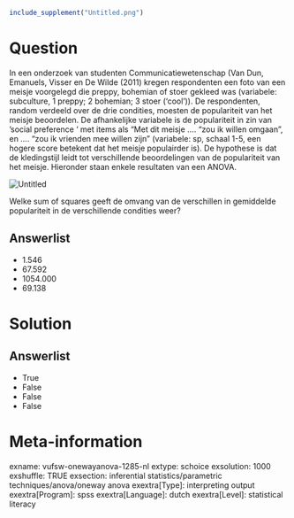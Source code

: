 ```r
include_supplement("Untitled.png")
```

Question
========
In een onderzoek van studenten Communicatiewetenschap (Van Dun,
Emanuels, Visser en De Wilde (2011) kregen respondenten een foto van een
meisje voorgelegd die preppy, bohemian of stoer gekleed was (variabele:
subculture, 1 preppy; 2 bohemian; 3 stoer (‘cool’)). De respondenten,
random verdeeld over de drie condities, moesten de populariteit van het
meisje beoordelen. De afhankelijke variabele is de populariteit in zin
van ‘social preference ‘ met items als “Met dit meisje …. “zou ik willen
omgaan”, en …. “zou ik vrienden mee willen zijn” (variabele: sp, schaal
1-5, een hogere score betekent dat het meisje populairder is). De
hypothese is dat de kledingstijl leidt tot verschillende beoordelingen
van de populariteit van het meisje. Hieronder staan enkele resultaten
van een ANOVA.  
  
<img src="Untitled.png" class="fr-fic fr-dii tvcss_2" alt="Untitled" /> 
        

Welke sum of squares geeft de omvang van de verschillen in gemiddelde
populariteit in de verschillende condities weer?

Answerlist
----------
* 1.546
* 67.592
* 1054.000
* 69.138

Solution
========










Answerlist
----------
* True
* False
* False
* False

Meta-information
================
exname: vufsw-onewayanova-1285-nl
extype: schoice
exsolution: 1000
exshuffle: TRUE
exsection: inferential statistics/parametric techniques/anova/oneway anova
exextra[Type]: interpreting output
exextra[Program]: spss
exextra[Language]: dutch
exextra[Level]: statistical literacy

